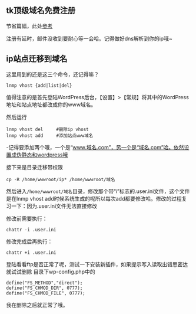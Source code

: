 ## tk顶级域名免费注册

节省篇幅，此处[参考](http://jingyan.baidu.com/article/148a192179dc824d71c3b11b.html "百度经验")

注册有延时，邮件没收到要耐心等一会哈。记得做好dns解析到你的ip哦~

## ip站点迁移到域名

这里用到的还是这三个命令，还记得嘛？

    lnmp vhost {add|list|del}



值得注意的是首先登陆WordPress后台，【设置】>【常规】将其中的WordPress地址和站点地址都改成你的www域名。

然后运行

    lnmp vhost del     #删除ip vhost
    lnmp vhost add     #添加站点www域名
-记得要添加两个哦，一个是“www.域名.com”，另一个是“域名.com”哈。依然设置成伪静态和wordpress哦

接下来是目录迁移带权限

    cp -R /home/wwwroot/ip* /home/wwwroot/域名

然后进入`/home/wwwroot/域名`目录，修改那个带“i”标志的.user.ini文件，这个文件是在lnmp vhost add时候系统生成的呢所以每次add都要修改哈。修改的过程复习一下：因为.user.ini文件无法直接修改

修改前需要执行：

    chattr -i .user.ini
修改完成后再执行：

    chattr +i .user.ini

登陆看看ftp是否正常了呢，测试一下安装新插件，如果提示写入读取出错思密达就试试删除  目录下wp-config.php中的

    define("FS_METHOD","direct");
    define("FS_CHMOD_DIR", 0777);
    define("FS_CHMOD_FILE", 0777);
我在删除之后就正常了哦。